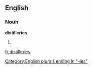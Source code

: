 ==English==

===Noun===
'''distilleries'''

# {{plural of|[[distillery]]}}

[[Category:English plurals ending in "-ies"]]

[[fr:distilleries]]